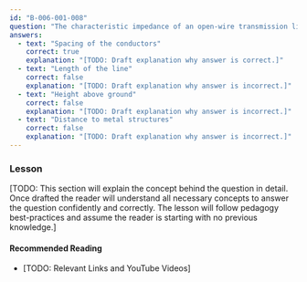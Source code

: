 ```yaml
---
id: "B-006-001-008"
question: "The characteristic impedance of an open-wire transmission line depends, in part, on the diameter of its conductors. What other dimension determines its characteristic impedance?"
answers:
  - text: "Spacing of the conductors"
    correct: true
    explanation: "[TODO: Draft explanation why answer is correct.]"
  - text: "Length of the line"
    correct: false
    explanation: "[TODO: Draft explanation why answer is incorrect.]"
  - text: "Height above ground"
    correct: false
    explanation: "[TODO: Draft explanation why answer is incorrect.]"
  - text: "Distance to metal structures"
    correct: false
    explanation: "[TODO: Draft explanation why answer is incorrect.]"
---
```


### Lesson

[TODO: This section will explain the concept behind the question in detail. Once drafted the reader will understand all necessary concepts to answer the question confidently and correctly. The lesson will follow pedagogy best-practices and assume the reader is starting with no previous knowledge.]

#### Recommended Reading

- [TODO: Relevant Links and YouTube Videos]
